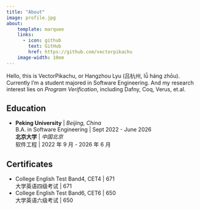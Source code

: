```yaml
---
title: "About"
image: profile.jpg
about:
    template: marquee
    links:
      - icon: github
        text: GitHub
        href: https://github.com/vectorpikachu
    image-width: 10em
---
```


Hello, this is VectorPikachu, or Hangzhou Lyu (吕杭州, lǚ háng zhōu). Currently I'm a student majored in Software Engineering.
And my research interest lies on *Program Verification*, including Dafny, Coq, Verus, et.al.



## Education

- **Peking University** | *Beijing, China* <br>
  B.A. in Software Engineering | Sept 2022 - June 2026 <br>
  **北京大学** | *中国北京* <br>
  软件工程 | 2022 年 9 月 - 2026 年 6 月

## Certificates

- College English Test Band4, CET4 | 671 <br>
  大学英语四级考试 | 671
- College English Test Band6, CET6 | 650 <br>
  大学英语六级考试 | 650


